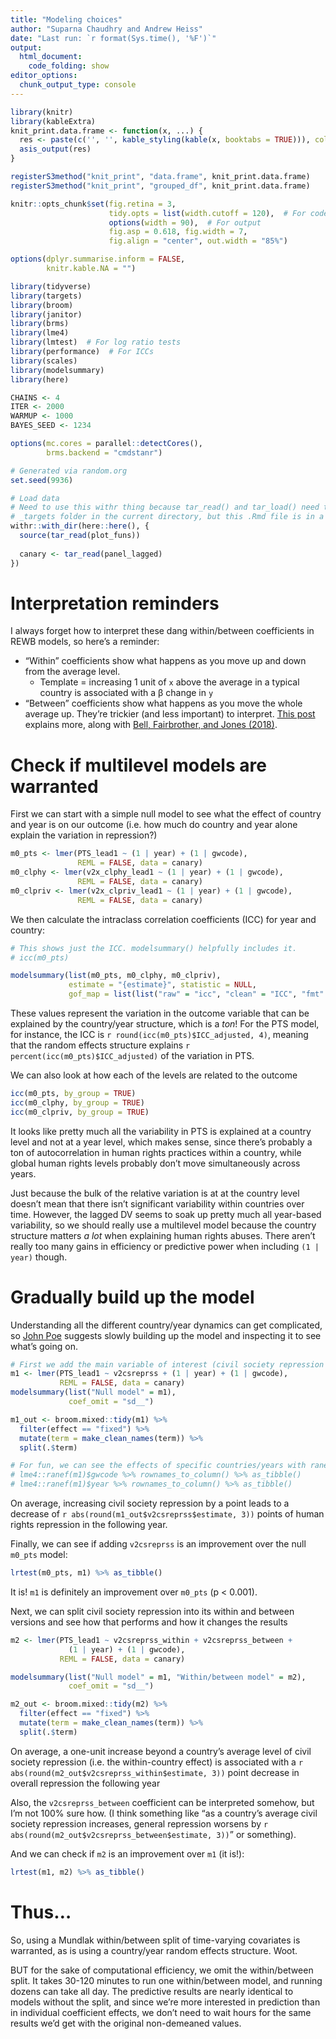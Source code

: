 ```yaml
---
title: "Modeling choices"
author: "Suparna Chaudhry and Andrew Heiss"
date: "Last run: `r format(Sys.time(), '%F')`"
output: 
  html_document:
    code_folding: show
editor_options: 
  chunk_output_type: console
---
```


```r
library(knitr)
library(kableExtra)
knit_print.data.frame <- function(x, ...) {
  res <- paste(c('', '', kable_styling(kable(x, booktabs = TRUE))), collapse = '\n')
  asis_output(res)
}

registerS3method("knit_print", "data.frame", knit_print.data.frame)
registerS3method("knit_print", "grouped_df", knit_print.data.frame)

knitr::opts_chunk$set(fig.retina = 3,
                      tidy.opts = list(width.cutoff = 120),  # For code
                      options(width = 90),  # For output
                      fig.asp = 0.618, fig.width = 7, 
                      fig.align = "center", out.width = "85%")

options(dplyr.summarise.inform = FALSE,
        knitr.kable.NA = "")
```

```r
library(tidyverse)
library(targets)
library(broom)
library(janitor)
library(brms)
library(lme4)
library(lmtest)  # For log ratio tests
library(performance)  # For ICCs
library(scales)
library(modelsummary)
library(here)

CHAINS <- 4
ITER <- 2000
WARMUP <- 1000
BAYES_SEED <- 1234

options(mc.cores = parallel::detectCores(),
        brms.backend = "cmdstanr")

# Generated via random.org
set.seed(9936)

# Load data
# Need to use this withr thing because tar_read() and tar_load() need to see the
# _targets folder in the current directory, but this .Rmd file is in a subfolder
withr::with_dir(here::here(), {
  source(tar_read(plot_funs))
  
  canary <- tar_read(panel_lagged)
})
```

# Interpretation reminders

I always forget how to interpret these dang within/between coefficients in REWB models, so here's a reminder:

- "Within" coefficients show what happens as you move up and down from the average level.
  - Template = increasing 1 unit of `x` above the average in a typical country is associated with a β change in `y`
- "Between" coefficients show what happens as you move the whole average up. They're trickier (and less important) to interpret. [This post](https://statisticalhorizons.com/between-within-contextual-effects) explains more, along with [Bell, Fairbrother, and Jones (2018)](https://doi.org/10.1007/s11135-018-0802-x).


# Check if multilevel models are warranted

First we can start with a simple null model to see what the effect of country and year is on our outcome (i.e. how much do country and year alone explain the variation in repression?)

```r
m0_pts <- lmer(PTS_lead1 ~ (1 | year) + (1 | gwcode),
               REML = FALSE, data = canary)
m0_clphy <- lmer(v2x_clphy_lead1 ~ (1 | year) + (1 | gwcode),
               REML = FALSE, data = canary)
m0_clpriv <- lmer(v2x_clpriv_lead1 ~ (1 | year) + (1 | gwcode),
               REML = FALSE, data = canary)
```

We then calculate the intraclass correlation coefficients (ICC) for year and country:

```r
# This shows just the ICC. modelsummary() helpfully includes it.
# icc(m0_pts)

modelsummary(list(m0_pts, m0_clphy, m0_clpriv),
             estimate = "{estimate}", statistic = NULL,
             gof_map = list(list("raw" = "icc", "clean" = "ICC", "fmt" = 4)))
```

These values represent the variation in the outcome variable that can be explained by the country/year structure, which is a *ton*! For the PTS model, for instance, the ICC is `r round(icc(m0_pts)$ICC_adjusted, 4)`, meaning that the random effects structure explains `r percent(icc(m0_pts)$ICC_adjusted)` of the variation in PTS.

We can also look at how each of the levels are related to the outcome

```r
icc(m0_pts, by_group = TRUE)
icc(m0_clphy, by_group = TRUE)
icc(m0_clpriv, by_group = TRUE)
```

It looks like pretty much all the variability in PTS is explained at a country level and not at a year level, which makes sense, since there's probably a ton of autocorrelation in human rights practices within a country, while global human rights levels probably don't move simultaneously across years.

Just because the bulk of the relative variation is at at the country level doesn't mean that there isn't significant variability within countries over time. However, the lagged DV seems to soak up pretty much all year-based variability, so we should really use a multilevel model because the country structure matters *a lot* when explaining human rights abuses. There aren't really too many gains in efficiency or predictive power when including `(1 | year)` though.


# Gradually build up the model

Understanding all the different country/year dynamics can get complicated, so [John Poe](http://www.johndavidpoe.com/) suggests slowly building up the model and inspecting it to see what's going on.

```r
# First we add the main variable of interest (civil society repression here)
m1 <- lmer(PTS_lead1 ~ v2csreprss + (1 | year) + (1 | gwcode),
           REML = FALSE, data = canary)
modelsummary(list("Null model" = m1),
             coef_omit = "sd__")
```


```r
m1_out <- broom.mixed::tidy(m1) %>% 
  filter(effect == "fixed") %>% 
  mutate(term = make_clean_names(term)) %>% 
  split(.$term)

# For fun, we can see the effects of specific countries/years with ranef()
# lme4::ranef(m1)$gwcode %>% rownames_to_column() %>% as_tibble()
# lme4::ranef(m1)$year %>% rownames_to_column() %>% as_tibble()
```

On average, increasing civil society repression by a point leads to a decrease of `r abs(round(m1_out$v2csreprss$estimate, 3))` points of human rights repression in the following year.

Finally, we can see if adding `v2csreprss` is an improvement over the null `m0_pts` model:

```r
lrtest(m0_pts, m1) %>% as_tibble()
```

It is! `m1` is definitely an improvement over `m0_pts` (p < 0.001).

Next, we can split civil society repression into its within and between versions and see how that performs and how it changes the results

```r
m2 <- lmer(PTS_lead1 ~ v2csreprss_within + v2csreprss_between +
             (1 | year) + (1 | gwcode),
           REML = FALSE, data = canary)

modelsummary(list("Null model" = m1, "Within/between model" = m2),
             coef_omit = "sd__")
```

```r
m2_out <- broom.mixed::tidy(m2) %>% 
  filter(effect == "fixed") %>% 
  mutate(term = make_clean_names(term)) %>% 
  split(.$term)
```

On average, a one-unit increase beyond a country's average level of civil society repression (i.e. the within-country effect) is associated with a `r abs(round(m2_out$v2csreprss_within$estimate, 3))` point decrease in overall repression the following year

Also, the `v2csreprss_between` coefficient can be interpreted somehow, but I'm not 100% sure how. (I think something like "as a country's average civil society repression increases, general repression worsens by `r abs(round(m2_out$v2csreprss_between$estimate, 3))`" or something).

And we can check if `m2` is an improvement over `m1` (it is!):

```r
lrtest(m1, m2) %>% as_tibble()
```

# Thus…

So, using a Mundlak within/between split of time-varying covariates is warranted, as is using a country/year random effects structure. Woot.

BUT for the sake of computational efficiency, we omit the within/between split. It takes 30-120 minutes to run one within/between model, and running dozens can take all day. The predictive results are nearly identical to models without the split, and since we're more interested in prediction than in individual coefficient effects, we don't need to wait hours for the same results we'd get with the original non-demeaned values. 

